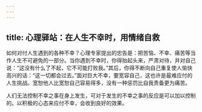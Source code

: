 ```yaml
---
---
---
```

title: 心理驿站：在人生不幸时，用情绪自救
---



如何对付人生遇到的各种不幸？心理专家提出的忠告是：把苦恼、不幸、痛苦等当作人生不可避免的一部分。当你遇到不幸时，你得抬起头来，严肃对待，并对自己说：“这没有什么了不起，它不可能打败我。”其后，你得不断向自己重复使人愉快高兴的话：“这一切都会过去。”面对巨大不幸，要宽容自己，这也许是最难应付的人生挑战。宽恕他人比宽恕自己容易得多，没有一种惩罚比自我责备更为痛苦。

人们无法控制不幸之事在身上发生，可对于发生的不幸之事的反应是可以加以控制的。以积极的心态来应付不幸，会收到良好的效果。